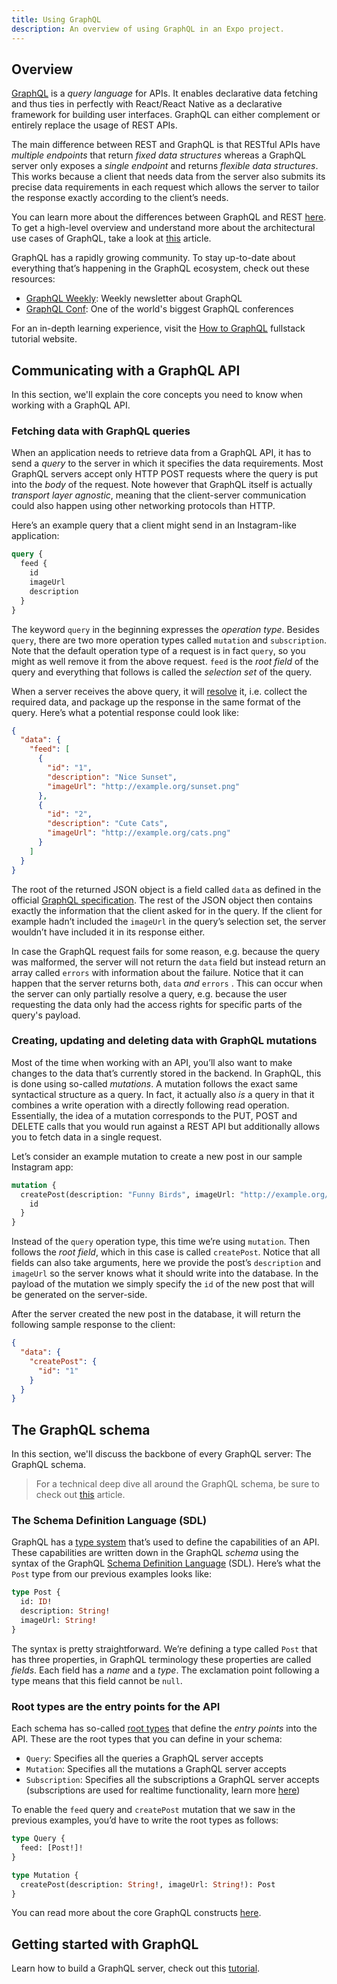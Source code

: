 ```yaml
---
title: Using GraphQL
description: An overview of using GraphQL in an Expo project.
---
```


## Overview

[GraphQL](http://graphql.org/) is a _query language_ for APIs. It enables declarative data fetching and thus ties in perfectly with React/React Native as a declarative framework for building user interfaces. GraphQL can either complement or entirely replace the usage of REST APIs.

The main difference between REST and GraphQL is that RESTful APIs have _multiple endpoints_ that return _fixed data structures_ whereas a GraphQL server only exposes a _single endpoint_ and returns _flexible data structures_. This works because a client that needs data from the server also submits its precise data requirements in each request which allows the server to tailor the response exactly according to the client’s needs.

You can learn more about the differences between GraphQL and REST [here](https://www.howtographql.com/basics/1-graphql-is-the-better-rest/). To get a high-level overview and understand more about the architectural use cases of GraphQL, take a look at [this](https://www.howtographql.com/basics/3-big-picture/) article.

GraphQL has a rapidly growing community. To stay up-to-date about everything that’s happening in the GraphQL ecosystem, check out these resources:

- [GraphQL Weekly](https://www.graphqlweekly.com/): Weekly newsletter about GraphQL
- [GraphQL Conf](https://www.graphql-europe.org/): One of the world's biggest GraphQL conferences

For an in-depth learning experience, visit the [How to GraphQL](https://www.howtographql.com/) fullstack tutorial website.

## Communicating with a GraphQL API

In this section, we'll explain the core concepts you need to know when working with a GraphQL API.

### Fetching data with GraphQL queries

When an application needs to retrieve data from a GraphQL API, it has to send a _query_ to the server in which it specifies the data requirements. Most GraphQL servers accept only HTTP POST requests where the query is put into the _body_ of the request. Note however that GraphQL itself is actually _transport layer agnostic_, meaning that the client-server communication could also happen using other networking protocols than HTTP.

Here’s an example query that a client might send in an Instagram-like application:

```graphql
query {
  feed {
    id
    imageUrl
    description
  }
}
```

The keyword `query` in the beginning expresses the _operation type_. Besides `query`, there are two more operation types called `mutation` and `subscription`. Note that the default operation type of a request is in fact `query`, so you might as well remove it from the above request. `feed` is the _root field_ of the query and everything that follows is called the _selection set_ of the query.

When a server receives the above query, it will [resolve](https://blog.graph.cool/graphql-server-basics-the-schema-ac5e2950214e#1880) it, i.e. collect the required data, and package up the response in the same format of the query. Here’s what a potential response could look like:

```json
{
  "data": {
    "feed": [
      {
        "id": "1",
        "description": "Nice Sunset",
        "imageUrl": "http://example.org/sunset.png"
      },
      {
        "id": "2",
        "description": "Cute Cats",
        "imageUrl": "http://example.org/cats.png"
      }
    ]
  }
}
```

The root of the returned JSON object is a field called `data` as defined in the official [GraphQL specification](http://spec.graphql.org/draft/#sec-Data). The rest of the JSON object then contains exactly the information that the client asked for in the query. If the client for example hadn’t included the `imageUrl` in the query’s selection set, the server wouldn’t have included it in its response either.

In case the GraphQL request fails for some reason, e.g. because the query was malformed, the server will not return the `data` field but instead return an array called `errors` with information about the failure. Notice that it can happen that the server returns both, `data` _and_ `errors` . This can occur when the server can only partially resolve a query, e.g. because the user requesting the data only had the access rights for specific parts of the query's payload.

### Creating, updating and deleting data with GraphQL mutations

Most of the time when working with an API, you’ll also want to make changes to the data that’s currently stored in the backend. In GraphQL, this is done using so-called _mutations_. A mutation follows the exact same syntactical structure as a query. In fact, it actually also _is_ a query in that it combines a write operation with a directly following read operation. Essentially, the idea of a mutation corresponds to the PUT, POST and DELETE calls that you would run against a REST API but additionally allows you to fetch data in a single request.

Let’s consider an example mutation to create a new post in our sample Instagram app:

```graphql
mutation {
  createPost(description: "Funny Birds", imageUrl: "http://example.org/birds.png") {
    id
  }
}
```

Instead of the `query` operation type, this time we’re using `mutation`. Then follows the _root field_, which in this case is called `createPost`. Notice that all fields can also take arguments, here we provide the post’s `description` and `imageUrl` so the server knows what it should write into the database. In the payload of the mutation we simply specify the `id` of the new post that will be generated on the server-side.

After the server created the new post in the database, it will return the following sample response to the client:

```json
{
  "data": {
    "createPost": {
      "id": "1"
    }
  }
}
```

## The GraphQL schema

In this section, we'll discuss the backbone of every GraphQL server: The GraphQL schema.

> For a technical deep dive all around the GraphQL schema, be sure to check out [this](https://blog.graph.cool/graphql-server-basics-the-schema-ac5e2950214e) article.

### The Schema Definition Language (SDL)

GraphQL has a [type system](http://graphql.org/learn/schema/#type-system) that’s used to define the capabilities of an API. These capabilities are written down in the GraphQL _schema_ using the syntax of the GraphQL [Schema Definition Language](https://www.apollographql.com/tutorials/lift-off-part1/03-schema-definition-language-sdl) (SDL). Here’s what the `Post` type from our previous examples looks like:

```graphql
type Post {
  id: ID!
  description: String!
  imageUrl: String!
}
```

The syntax is pretty straightforward. We’re defining a type called `Post` that has three properties, in GraphQL terminology these properties are called _fields_. Each field has a _name_ and a _type_. The exclamation point following a type means that this field cannot be `null`.

### Root types are the entry points for the API

Each schema has so-called [root types](http://graphql.org/learn/schema/#the-query-and-mutation-types) that define the _entry points_ into the API. These are the root types that you can define in your schema:

- `Query`: Specifies all the queries a GraphQL server accepts
- `Mutation`: Specifies all the mutations a GraphQL server accepts
- `Subscription`: Specifies all the subscriptions a GraphQL server accepts (subscriptions are used for realtime functionality, learn more [here](http://graphql.org/blog/subscriptions-in-graphql-and-relay/))

To enable the `feed` query and `createPost` mutation that we saw in the previous examples, you’d have to write the root types as follows:

```graphql
type Query {
  feed: [Post!]!
}

type Mutation {
  createPost(description: String!, imageUrl: String!): Post
}
```

You can read more about the core GraphQL constructs [here](https://www.howtographql.com/basics/2-core-concepts/).

## Getting started with GraphQL

Learn how to build a GraphQL server, check out this [tutorial](https://www.howtographql.com/graphql-js/0-introduction/).

